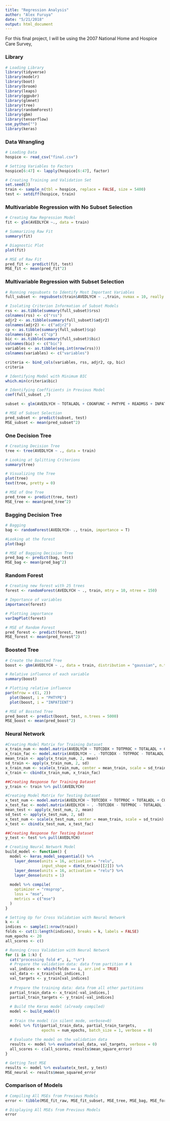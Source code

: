 ```yaml
---
title: "Regression Analysis"
author: "Alex Furuya"
date: "5/21/2018"
output: html_document
---
```


For this final project, I will be using the 2007 National Home and Hospice Care Survey,

### Library

```r
# Loading Library
library(tidyverse)
library(modelr)
library(boot)
library(broom)
library(leaps)
library(ggpubr)
library(glmnet)
library(tree)
library(randomForest)
library(gbm)
library(tensorflow)
use_python("")
library(keras)
```

### Data Wrangling

```r
# Loading Data
hospice <- read_csv("final.csv") 

# Setting Variables to Factors
hospice[6:47] <- lapply(hospice[6:47], factor)

# Creating Training and Validation Set
set.seed(3)
train <- sample_n(tbl = hospice, replace = FALSE, size = 5400)
test <- setdiff(hospice, train)
```

### Multivariable Regression with No Subset Selection

```r
# Creating Raw Regression Model
fit <- glm(AVEDLYCH ~., data = train)

# Summarizing Raw Fit
summary(fit)

# Diagnostic Plot
plot(fit)

# MSE of Raw Fit
pred_fit <- predict(fit, test)
MSE_fit <- mean(pred_fit^2)
```

### Multivariable Regression with Subset Selection

```r
# Running regsubsets to Identify Most Important Variables
full_subset <- regsubsets(train$AVEDLYCH ~ .,train, nvmax = 10, really.big = T)

# Isolating Criterion Information of Subset Models
rss <- as.tibble(summary(full_subset)$rss)
colnames(rss) <- c("rss")
adjr2 <- as.tibble(summary(full_subset)$adjr2)
colnames(adjr2) <- c("adjr2")
cp <- as.tibble(summary(full_subset)$cp)
colnames(cp) <- c("cp")
bic <- as.tibble(summary(full_subset)$bic)
colnames(bic) <- c("bic")
variables <- as.tibble(seq.int(nrow(rss)))
colnames(variables) <- c("variables")

criteria <- bind_cols(variables, rss, adjr2, cp, bic)
criteria

# Identifying Model with Minimum BIC
which.min(criteria$bic)

# Identifying Coefficients in Previous Model
coef(full_subset ,7)

subset <- glm(AVEDLYCH ~ TOTALADL + COGNFUNC + PHTYPE + READMSS + INPATIENT + MARSTAT5 + CDDX1mental, data = train)

# MSE of Subset Selection
pred_subset <- predict(subset, test)
MSE_subset <- mean(pred_subset^2)
```

### One Decision Tree

```r
# Creating Decision Tree
tree <- tree(AVEDLYCH ~ ., data = train)

# Looking at Splitting Criterions
summary(tree)

# Visualizing the Tree
plot(tree) 
text(tree, pretty = 0)

# MSE of One Tree
pred_tree <- predict(tree, test)
MSE_tree <- mean(pred_tree^2)
```

### Bagging Decision Tree

```r
# Bagging 
bag <- randomForest(AVEDLYCH~ ., train, importance = T)

#Looking at the forest
plot(bag)

# MSE of Bagging Decision Tree
pred_bag <- predict(bag, test)
MSE_bag <- mean(pred_bag^2)
```

### Random Forest

```r
# Creating new forest with 25 trees
forest <- randomForest(AVEDLYCH ~ ., train, mtry = 10, ntree = 150)

# Importance of variables
importance(forest)

# Plotting importance
varImpPlot(forest)

# MSE of Random Forest
pred_forest <- predict(forest, test)
MSE_forest <- mean(pred_forest^2)
```

### Boosted Tree

```r
# Create the Boosted Tree
boost <- gbm(AVEDLYCH ~ ., data = train, distribution = "gaussian", n.trees = 5000, interaction.depth = 4)

# Relative influence of each variable
summary(boost)

# Plotting relative influence
par(mfrow = c(1, 2))
  plot(boost, i = "PHTYPE")
  plot(boost, i = "INPATIENT")

# MSE of Bossted Tree
pred_boost <- predict(boost, test, n.trees = 5000)
MSE_boost <- mean(pred_boost^2)
```

### Neural Network

```r
#Creating Model Matrix for Training Dataset
x_train_num <- model.matrix(AVEDLYCH ~ TOTCDDX + TOTPROC + TOTALADL + COGNFUNC, data = train)[,-1]
x_train_fac <- model.matrix(AVEDLYCH ~ . -TOTCDDX - TOTPROC - TOTALADL - COGNFUNC, data = train)[,-1]
mean_train <- apply(x_train_num, 2, mean)
sd_train <- apply(x_train_num, 2, sd)
x_train_num <- scale(x_train_num, center = mean_train, scale = sd_train)
x_train <- cbind(x_train_num, x_train_fac)

##Creating Response for Training Dataset
y_train <- train %>% pull(AVEDLYCH)

#Creating Model Matrix for Testing Dataset
x_test_num <- model.matrix(AVEDLYCH ~ TOTCDDX + TOTPROC + TOTALADL + COGNFUNC, data = test)[,-1]
x_test_fac <- model.matrix(AVEDLYCH ~ . -TOTCDDX - TOTPROC - TOTALADL - COGNFUNC, data = test)[,-1]
mean_test <- apply(x_test_num, 2, mean)
sd_test <- apply(x_test_num, 2, sd)
x_test_num <- scale(x_test_num, center = mean_train, scale = sd_train)
x_test <- cbind(x_test_num, x_test_fac)

##Creating Response for Testing Dataset
y_test <- test %>% pull(AVEDLYCH)

# Creating Neural Network Model
build_model <- function() {
  model <- keras_model_sequential() %>% 
    layer_dense(units = 16, activation = "relu", 
                input_shape = dim(x_train)[[2]]) %>% 
    layer_dense(units = 16, activation = "relu") %>% 
    layer_dense(units = 1) 
    
  model %>% compile(
    optimizer = "rmsprop", 
    loss = "mse", 
    metrics = c("mse")
  )
}

# Setting Up for Cross Validation with Neural Network
k <- 4
indices <- sample(1:nrow(train))
folds <- cut(1:length(indices), breaks = k, labels = FALSE) 
num_epochs <- 20
all_scores <- c()

# Running Cross Validation with Neural Network
for (i in 1:k) {
  cat("processing fold #", i, "\n")
  # Prepare the validation data: data from partition # k
  val_indices <- which(folds == i, arr.ind = TRUE) 
  val_data <- x_train[val_indices,]
  val_targets <- y_train[val_indices]
  
  # Prepare the training data: data from all other partitions
  partial_train_data <- x_train[-val_indices,]
  partial_train_targets <- y_train[-val_indices]
  
  # Build the Keras model (already compiled)
  model <- build_model()
  
  # Train the model (in silent mode, verbose=0)
  model %>% fit(partial_train_data, partial_train_targets,
                epochs = num_epochs, batch_size = 1, verbose = 0)
                
  # Evaluate the model on the validation data
  results <- model %>% evaluate(val_data, val_targets, verbose = 0)
  all_scores <- c(all_scores, results$mean_square_error)
}

# Getting Test MSE
results <- model %>% evaluate(x_test, y_test)
MSE_neural <- results$mean_squared_error
```

### Comparison of Models

```r
# Compiling All MSEs from Previous Models
error <- tibble(MSE_fit_raw, MSE_fit_subset, MSE_tree, MSE_bag, MSE_forest, MSE_boost, MSE_neural)

# Displaying All MSEs from Previous Models
error
```
